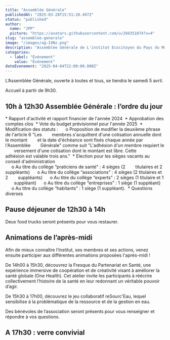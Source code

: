 ```yaml
---
title: "Assemblée Générale"
publishedAt: "2025-03-28T15:51:20.497Z"
status: "published"
author:
  name: "JPP"
  picture: "https://avatars.githubusercontent.com/u/204351074?v=4"
slug: "assemblee-generale"
image: "/images/ag-I4Nz.png"
description: "Assemblée Générale de L'institut Ecocitoyen du Pays du Mont-Blanc.\nEn matinée, tenue de l’AG. Petite restauration proposée pour le déjeuner. L’après-midi, animations sur la pollutions et la santé environnementale, temps d’échange et moment de convivialité."
categories:
  - label: "Événement"
    value: "Événement"
dateEvenement: "2025-04-04T22:00:00.000Z"
---
```


L’Assemblée Générale, ouverte à toutes et tous, se tiendra le samedi 5 avril. 

Accueil à partir de 9h30.

## 10h à 12h30 Assemblée Générale : l’ordre du jour

\* Rapport d'activité et rapport financier de l'année 2024 
 \* Approbation des comptes clos 
 \* Vote du budget prévisionnel pour l'année 2025 
 \* Modification des statuts : 
     o Proposition de modifier la deuxième phrase de l'article 6 "Les 
       membres s'acquittent d'une cotisation annuelle dont le montant 
       et la date d'échéance sont fixés chaque année par l'Assemblée 
       Générale" comme suit "L'adhésion d'un membre requiert le 
       versement d'une cotisation dont le montant est libre. Cette 
       adhésion est valable trois ans." 
 \* Election pour les sièges vacants au conseil d'administration  
     o Au titre du collège “praticiens de santé” : 4 sièges (2 
       titulaires et 2 suppléants) 
     o Au titre du collège “associations” : 4 sièges (2 titulaires et 2 
       suppléants) 
     o Au titre du collège “experts” : 2 sièges (1 titulaire et 1 
       suppléant) 
     o Au titre du collège “entreprises” : 1 siège (1 suppléant) 
     o Au titre du collège “habitants” : 1 siège (1 suppléant). 
 \* Questions diverses 

## Pause déjeuner de 12h30 à 14h

Deux food trucks seront présents pour vous restaurer.

## Animations de l’après-midi

Afin de mieux connaître l’Institut, ses membres et ses actions, venez ensuite participer aux différentes animations proposées l'après-midi !   

De 14h00 à 15h30, découvrez la Fresque du Partenariat en Santé, une expérience immersive de coopération et de créativité visant à améliorer la santé globale (One Health). Cet atelier invite les participants à réécrire collectivement l’histoire de la santé en leur redonnant un véritable pouvoir d’agir.    

De 15h30 à 17h00, découvrez le jeu collaboratif reSourc'Eau, lequel sensibilise à la problématique de la ressource et de la gestion en eau.  

Des bénévoles de l’association seront présents pour vous renseigner et répondre à vos questions.

## A 17h30 : verre convivial